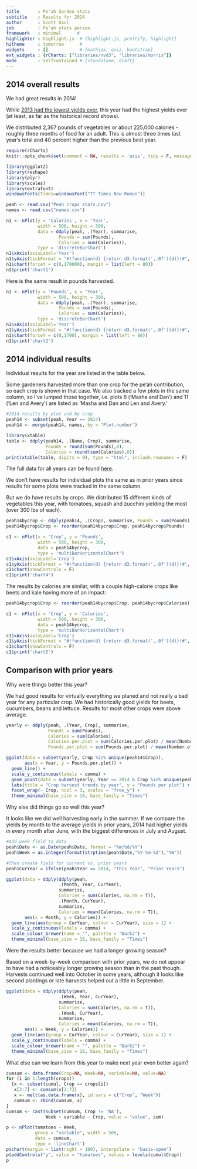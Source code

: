 ```yaml
---
title       : Pe'ah Garden stats
subtitle    : Results for 2014
author      : Scott Gaul
job         : Pe'ah stats person
framework   : minimal      # 
highlighter : highlight.js  # {highlight.js, prettify, highlight}
hitheme     : tomorrow      # 
widgets     : []            # {mathjax, quiz, bootstrap}
ext_widgets : {rCharts: ["libraries/nvd3", "libraries/morris"]} 
mode        : selfcontained # {standalone, draft}
---
```


## 2014 overall results

We had great results in 2014! 

While [2013 had the lowest yields ever](http://sgaul.github.io/peah2013/), this year had the highest yields ever (at least, as far as the historical record shows).  

We distributed 2,367 pounds of vegetables or about 225,000 calories - roughly three months of food for an adult. This is almost three times last year's total and 40 percent higher than the previous best year.

```r
require(rCharts)
knitr::opts_chunk$set(comment = NA, results = 'asis', tidy = F, message = T)
```


```r
library(ggplot2)
library(reshape)
library(plyr)
library(scales)
library(extrafont)
windowsFonts(Times=windowsFont("TT Times New Roman"))

peah <- read.csv("Peah crops stats.csv")
names <- read.csv("names.csv")

n1 <- nPlot(y = 'Calories', x = 'Year', 
            width = 500, height = 300,
            data = ddply(peah, .(Year), summarise, 
                    Pounds = sum(Pounds),
                    Calories = sum(Calories)),
            type = 'discreteBarChart')
n1$xAxis(axisLabel='Year')
n1$yAxis(tickFormat = "#!function(d) {return d3.format(',.0f')(d)}!#", axisLabel='Calories')
n1$chart(forceY = c(0,170000), margin = list(left = 80))
n1$print('chart1')
```

Here is the same result in pounds harvested. 

```r
n1 <- nPlot(y = 'Pounds', x = 'Year', 
            width = 500, height = 300,
            data = ddply(peah, .(Year), summarise, 
                    Pounds = sum(Pounds),
                    Calories = sum(Calories)),
            type = 'discreteBarChart')
n1$xAxis(axisLabel='Year')
n1$yAxis(tickFormat = "#!function(d) {return d3.format(',.0f')(d)}!#", axisLabel='Pounds')
n1$chart(forceY = c(0,1700), margin = list(left = 80))
n1$print('chart2')
```

## 2014 individual results

Individual results for the year are listed in the table below. 

Some gardeners harvested more than one crop for the pe'ah contribution, so each crop is shown in that case. We also tracked a few plots in the same column, so I've lumped those together, i.e. plots 6 ('Masha and Dan') and 11 ('Len and Avery') are listed as 'Masha and Dan and Len and Avery.'  

```r
#2014 results by plot and by crop
peah14 <- subset(peah, Year == 2014)
peah14 <- merge(peah14, names, by = "Plot.number")

library(xtable)
table <- ddply(peah14, .(Name, Crop), summarise, 
               Pounds = round(sum(Pounds),0), 
               Calories = round(sum(Calories),0))
print(xtable(table, digits = 0), type = "html", include.rownames = F)
```

The full data for all years can be found [here](https://docs.google.com/spreadsheet/ccc?key=0AlYsW526rxsmdDhIVzM0VDYzRkdLOXlvcldfQkJtcnc&usp=sharing). 

We don't have results for individual plots the same as in prior years since results for some plots were tracked in the same column. 

But we do have results by crops. We distributed 15 different kinds of vegetables this year, with tomatoes, squash and zucchini yielding the most (over 300 lbs of each). 

```r
peah14bycrop <- ddply(peah14, .(Crop), summarise, Pounds = sum(Pounds), Calories = sum(Calories))
peah14bycrop$Crop <- reorder(peah14bycrop$Crop, peah14bycrop$Pounds)

c1 <- nPlot(x = 'Crop', y = 'Pounds', 
            width = 500, height = 300,
            data = peah14bycrop,
            type = 'multiBarHorizontalChart')
c1$xAxis(axisLabel='Crop')
c1$yAxis(tickFormat = "#!function(d) {return d3.format(',.0f')(d)}!#", axisLabel='Pounds')
c1$chart(showControls = F)
c1$print('chart4')
```

The results by calories are similar, with a couple high-calorie crops like beets and kale having more of an impact: 

```r
peah14bycrop$Crop <- reorder(peah14bycrop$Crop, peah14bycrop$Calories)

c1 <- nPlot(x = 'Crop', y = 'Calories', 
            width = 500, height = 300,
            data = peah14bycrop,
            type = 'multiBarHorizontalChart')
c1$xAxis(axisLabel='Crop')
c1$yAxis(tickFormat = "#!function(d) {return d3.format(',.0f')(d)}!#", axisLabel='Calories')
c1$chart(showControls = F)
c1$print('chart5')
```

## Comparison with prior years

Why were things better this year? 

We had good results for virtually everything we planed and not really a bad year for any particular crop. We had historically good yields for beets, cucumbers, beans and lettuce. Results for most other crops were above average. 

```r
yearly <- ddply(peah, .(Year, Crop), summarise, 
                Pounds = sum(Pounds),
                Calories = sum(Calories),
                Calories.per.plot = sum(Calories.per.plot) / mean(Number.of.plots),
                Pounds.per.plot = sum(Pounds.per.plot) / mean(Number.of.plots))

ggplot(data = subset(yearly, Crop %in% unique(peah14$Crop)), 
       aes(x = Year, y = Pounds.per.plot)) + 
  geom_line() + 
  scale_y_continuous(labels = comma) + 
  geom_point(data = subset(yearly, Year == 2014 & Crop %in% unique(peah14$Crop)), aes(x = Year, y = Pounds.per.plot), colour = "red") + 
  labs(title = "Crop harvest trends by year", y = "Pounds per plot") +
  facet_wrap(~ Crop, ncol = 3, scales = "free_y") + 
  theme_minimal(base_size = 16, base_family = "Times")
```

Why else did things go so well this year? 

It looks like we did well harvesting early in the summer. If we compare the yields by month to the average yields in prior years, 2014 had higher yields in every month after June, with the biggest differences in July and August.

```r
#Add week field to data
peah$Date <- as.Date(peah$Date, format = "%m/%d/%Y")
peah$Week = as.integer(format(strptime(peah$Date,"%Y-%m-%d"),"%W"))

#Then create field for current vs. prior years
peah$CurYear = ifelse(peah$Year == 2014, "This Year", "Prior Years")

ggplot(data = ddply(ddply(peah, 
                    .(Month, Year, CurYear), 
                    summarise, 
                    Calories = sum(Calories, na.rm = T)), 
                    .(Month, CurYear), 
                    summarise, 
                    Calories = mean(Calories, na.rm = T)), 
       aes(x = Month, y = Calories)) + 
  geom_line(aes(group = CurYear, colour = CurYear), size = 1) + 
  scale_y_continuous(labels = comma) + 
  scale_colour_brewer(name = "", palette = "Dark2") + 
  theme_minimal(base_size = 16, base_family = "Times")
```

Were the results better because we had a longer growing season? 

Based on a week-by-week comparison with prior years, we do not appear to have had a noticeably longer growing season than in the past though. Harvests continued well into October in some years, although it looks like second plantings or late harvests helped out a little in September.

```r
ggplot(data = ddply(ddply(peah, 
                    .(Week, Year, CurYear), 
                    summarise, 
                    Calories = sum(Calories, na.rm = T)), 
                    .(Week, CurYear), 
                    summarise, 
                    Calories = mean(Calories, na.rm = T)), 
       aes(x = Week, y = Calories)) + 
  geom_line(aes(group = CurYear, colour = CurYear), size = 1) + 
  scale_y_continuous(labels = comma) + 
  scale_colour_brewer(name = "", palette = "Dark2") + 
  theme_minimal(base_size = 16, base_family = "Times")
```

What else can we learn from this year to make next year even better again? 

```r
cumsum <- data.frame(Crop=NA, Week=NA, variable=NA, value=NA)
for (i in 1:length(crops)) 
  {x <- subset(cumul, Crop == crops[i])
   x[3:7] <- cumsum(x[3:7])
   x <- melt(as.data.frame(x), id.vars = c("Crop", "Week"))
   cumsum <- rbind(cumsum, x)
}
cumsum <- cast(subset(cumsum, Crop != 'NA'), 
               Week + variable ~ Crop, value = "value", sum)

p <- nPlot(tomatoes ~ Week, 
           group = "variable", width = 500,
           data = cumsum, 
           type = 'lineChart')
p$chart(margin = list(right = 100), interpolate = "basis-open")
p$addControls("y", value = "tomatoes", values = levels(cumul$Crop))
p
```



